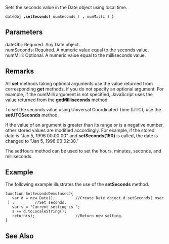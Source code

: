 Sets the seconds value in the Date object using local time.

 dateObj '''.setSeconds(''' numSeconds [ ''',''' numMilli ] ''')''' 
==Parameters==
; dateObj: Required. Any Date object.
; numSeconds: Required. A numeric value equal to the seconds value.
; numMilli: Optional. A numeric value equal to the milliseconds value.

==Remarks==
All '''set''' methods taking optional arguments use the value returned from corresponding '''get''' methods, if you do not specify an optional argument. For example, if the numMilli argument is not specified, JavaScript uses the value returned from the '''getMilliseconds''' method.

To set the seconds value using Universal Coordinated Time (UTC), use the '''setUTCSeconds''' method.

If the value of an argument is greater than its range or is a negative number, other stored values are modified accordingly. For example, if the stored date is "Jan 5, 1996 00:00:00" and '''setSeconds(150)''' is called, the date is changed to "Jan 5, 1996 00:02:30."

The setHours method can be used to set the hours, minutes, seconds, and milliseconds.


==Example==
The following example illustrates the use of the '''setSeconds''' method.

 function SetSecondsDemo(nsec){
    var d = new Date();         //Create Date object.d.setSeconds( nsec ) ;         //Set seconds.
    var s = "Current setting is ";
    s += d.toLocaleString();
    return(s);                  //Return new setting.
 }

==See Also==

              

              

              
